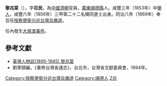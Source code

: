 '''黎兆棠'''（{{bd|？||？||}}），字'''召民'''，為[[中國|中國]][[清朝|清朝]]官員，[[廣東|廣東]][[順德縣|順德縣]]人。咸豐三年（1853年）中[[舉人|舉人]]，咸豐六年（1856年）三甲第二十二名賜同進士出身。同治八年（1869年）奉旨任[[按察使銜分巡台灣兵備道|按察使銜分巡台灣兵備道]]。

任內發生[[大南澳事件|大南澳事件]]。

==參考文獻==
*[http://memory.ncl.edu.tw/tm_cgi/hypage.cgi?HYPAGE=toolbox_figure_detail.hpg&project_id=twpeop&dtd_id=15&subject_name=%E8%87%BA%E7%81%A3%E4%BA%BA%E7%89%A9%E8%AA%8C(1895-1945)&subject_url=toolbox_figure.hpg&xml_id=0000009465&who=%E9%BB%8E%E5%85%86%E6%A3%A0 臺灣人物誌(1895-1945) 黎兆棠]{{Wayback|url=http://memory.ncl.edu.tw/tm_cgi/hypage.cgi?HYPAGE=toolbox_figure_detail.hpg&project_id=twpeop&dtd_id=15&subject_name=%E8%87%BA%E7%81%A3%E4%BA%BA%E7%89%A9%E8%AA%8C(1895-1945)&subject_url=toolbox_figure.hpg&xml_id=0000009465&who=%E9%BB%8E%E5%85%86%E6%A3%A0 |date=20160304122642 }}
*劉寧顏編，《重修台灣省通志》，台北市，台灣省文獻委員會，1994年。

{{start box}}
{{s-off}}
{{s-before|[[梁元桂|梁元桂]]}}
{{s-title|[[按察使銜分巡台灣兵備道|按察使銜分巡台灣兵備道]]|1869年上任}}
{{s-after|[[定保|定保]]}}
{{end box}}
{{臺灣統治者}}
{{咸豐六年丙辰科殿試金榜}}

{{DEFAULTSORT:Li黎}}
[[Category:按察使銜分巡台灣兵備道|Category:按察使銜分巡台灣兵備道]]
[[Category:順德人|Category:順德人]]
[[Category:黎姓|Z兆]]